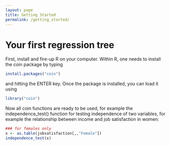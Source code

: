 ---
layout: page
title: Getting Started
permalink: /getting_started/
---

Your first regression tree
========================================================

First, install and fire-up R on your computer. Within R, one needs to
install the coin package by typing

```{r eval=FALSE}
install.packages("coin")
```

and hitting the ENTER key. Once the package is installed, you can
load it using

```{r results: hide}
library("coin")
```

Now all coin functions are ready to be used, for example the independence_test()
function for testing independence of two variables, for example the relationship
between income and job satisfaction in women:

```{r}
### for females only
x <- as.table(jobsatisfaction[,,"Female"])
independence_test(x)
```

